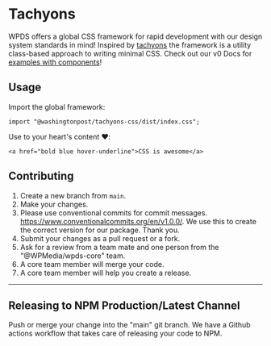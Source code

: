 
<Head>
  <title>Introduction - WaPo Tachyons</title>
</Head>

# Tachyons

WPDS offers a global CSS framework for rapid development with our design system standards in mind! Inspired by [tachyons](https://tachyons.io/) the framework is a utility class-based approach to writing minimal CSS. Check out our v0 Docs for [examples with components](https://build.washingtonpost.com/v0/design/uncategorized/accordion)!

## Usage

Import the global framework:

```
import "@washingtonpost/tachyons-css/dist/index.css";
```

Use to your heart's content ❤️:

```
<a href="bold blue hover-underline">CSS is awesome</a>
```

## Contributing

1. Create a new branch from `main`.
1. Make your changes.
1. Please use conventional commits for commit messages. https://www.conventionalcommits.org/en/v1.0.0/. We use this to create the correct version for our package. Thank you.
1. Submit your changes as a pull request or a fork.
1. Ask for a review from a team mate and one person from the "@WPMedia/wpds-core" team.
1. A core team member will merge your code.
1. A core team member will help you create a release.

---

## Releasing to NPM Production/Latest Channel

Push or merge your change into the "main" git branch. We have a Github actions workflow that takes care of releasing your code to NPM.
